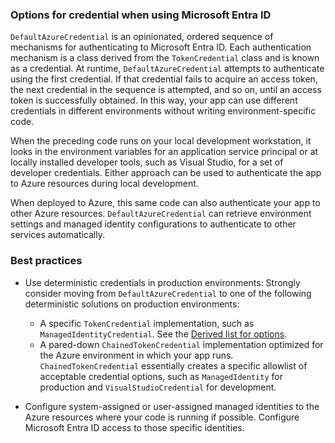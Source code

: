 ---
---

### Options for credential when using Microsoft Entra ID

`DefaultAzureCredential` is an opinionated, ordered sequence of mechanisms for authenticating to Microsoft Entra ID. Each authentication mechanism is a class derived from the `TokenCredential` class and is known as a credential. At runtime, `DefaultAzureCredential` attempts to authenticate using the first credential. If that credential fails to acquire an access token, the next credential in the sequence is attempted, and so on, until an access token is successfully obtained. In this way, your app can use different credentials in different environments without writing environment-specific code.

When the preceding code runs on your local development workstation, it looks in the environment variables for an application service principal or at locally installed developer tools, such as Visual Studio, for a set of developer credentials. Either approach can be used to authenticate the app to Azure resources during local development.

When deployed to Azure, this same code can also authenticate your app to other Azure resources. `DefaultAzureCredential` can retrieve environment settings and managed identity configurations to authenticate to other services automatically.

### Best practices

* Use deterministic credentials in production environments: Strongly consider moving from `DefaultAzureCredential` to one of the following deterministic solutions on production environments:

  * A specific `TokenCredential` implementation, such as `ManagedIdentityCredential`. See the [Derived list for options](/dotnet/api/azure.core.tokencredential#definition).
  * A pared-down `ChainedTokenCredential` implementation optimized for the Azure environment in which your app runs. `ChainedTokenCredential` essentially creates a specific allowlist of acceptable credential options, such as `ManagedIdentity` for production and `VisualStudioCredential` for development.

* Configure system-assigned or user-assigned managed identities to the Azure resources where your code is running if possible. Configure Microsoft Entra ID access to those specific identities. 